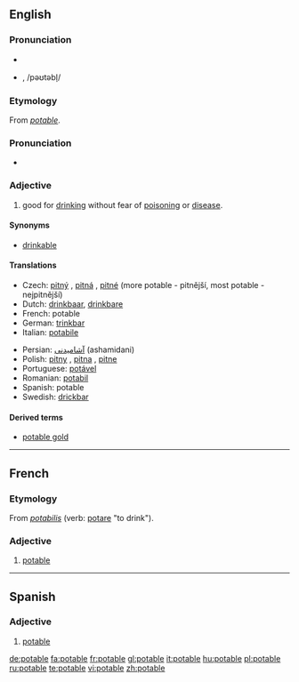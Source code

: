 ==English==

===Pronunciation===
* {{SAMPA|/"po(U).t@.b5/}}
* {{IPA|/'po(ʊ).tə.bɫ/}}, /pəʊtəbl̩/

===Etymology===
From {{OF.}} ''[[#French|potable]]''.

===Pronunciation===
*{{audio|en-us-potable.ogg|Audio (US)}}

===Adjective===
{{en-adj}}

# good for [[drink]]ing without fear of [[poison]]ing or [[disease]].

====Synonyms====
*[[drinkable]]

====Translations====
{{top}}
*Czech: [[pitný]] {{m}}, [[pitná]] {{f}}, [[pitné]] {{n}} (more potable - pitnější, most potable - nejpitnější)
*Dutch: [[drinkbaar]], [[drinkbare]]
*French: potable
*German: [[trinkbar]]
*Italian: [[potabile]]
{{mid}}
*Persian: [[آشامیدنی]]  (ashamidani)
*Polish: [[pitny]] {{m}}, [[pitna]] {{f}}, [[pitne]] {{n}}
*Portuguese: [[potável]]
*Romanian: [[potabil]]
*Spanish: potable
*Swedish: [[drickbar]]
{{bottom}}

====Derived terms====
*[[potable gold]]

----

==French==

===Etymology===
From {{LL.}} ''[[potabilis]]'' (verb: [[potare]] "to drink").

===Adjective===
{{en-adj}}

# [[#English|potable]]

----

==Spanish==

===Adjective===
{{es-adj|f=potable}}

# [[#English|potable]]

[[de:potable]]
[[fa:potable]]
[[fr:potable]]
[[gl:potable]]
[[it:potable]]
[[hu:potable]]
[[pl:potable]]
[[ru:potable]]
[[te:potable]]
[[vi:potable]]
[[zh:potable]]